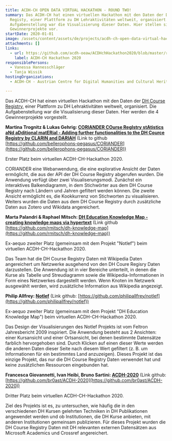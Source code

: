 ```yaml
---
title: ACDH-CH OPEN DATA VIRTUAL HACKATHON - ROUND TWO!
summary: Das ACDH-CH hat einen virtuellen Hackathon mit den Daten der DH Course
  Registy, einer Plattform zu DH Lehraktivitäten weltweit, organisiert. Die
  Aufgabenstellung war die Visualisierung dieser Daten. Hier stellen sich die 4
  Gewinnerprojekte vor.
startDate: 2020-01-01
image: /assets/content/assets/de/projects/acdh-ch-open-data-virtual-hackathon-round-two/csm_acdh_event_hackathon_opendata_2nd_200c52d720.png
attachments: []
links:
  - url: https://github.com/acdh-oeaw/ACDHchHackathon2020/blob/master/results.md
    label: ACDH-CH Hackathon 2020
responsiblePersons:
  - Vanessa Hannesschläger
  - Tanja Wissik
hostingOrganizations:
  - ACDH-CH - Austrian Centre for Digital Humanities and Cultural Heritage

---
```

Das ACDH-CH hat einen virtuellen Hackathon mit den Daten der [DH Course Registry](https://dhcr.clarin-dariah.eu/), einer Plattform zu DH Lehraktivitäten weltweit, organisiert. Die Aufgabenstellung war die Visualisierung dieser Daten. Hier werden die 4 Gewinnerprojekte vorgestellt.

**Martina Trognitz & Lukas Gehrig: [CORIANDER COurse RegIstry stAtistics aNd aDditional matERial - Adding further functionalities to the DH Cource Registry by CLARIN and DARIAH](https://github.com/bellerophons-pegasus/CORIANDER)** (Link to github [https://github.com/bellerophons-pegasus/CORIANDER](https://github.com/bellerophons-pegasus/CORIANDER))

Erster Platz beim virtuellen ACDH-CH-Hackathon 2020.

CORIANDER eine Webanwendung, die eine explorative Ansicht der Daten ermöglicht, die aus der API der DH Course Registry abgerufen wurden. Die Anwendung verfügt über zwei Visualiserungsmodi. Zunächst ein interaktives Balkendiagramm, in dem Stichwörter aus dem DH Course Registry nach Ländern und Jahren gefiltert werden können. Die zweite Ansicht ermöglicht es, die Kookkurrenz von Stichworten zu visualisieren. Weiters wurden die Daten aus dem DH Course Registry durch zusätzliche Daten aus Zotero und Wikidata angereichert.

**Marta Palandri & Raphael Mitsch: [DH Education Knowledge Map - creating knowledge maps via hypertext](https://github.com/rmitsch/dh-knowledge-map)** (Link github [https://github.com/rmitsch/dh-knowledge-map](https://github.com/rmitsch/dh-knowledge-map))

Ex-aequo zweiter Platz (gemeinsam mit dem Projekt "Notlef") beim virtuellen ACDH-CH-Hackathon 2020.

Das Team hat die DH Course Registry Daten mit Wikipedia Daten angereichert um Netzwerke ausgehend von den DH Coure Regisry Daten darzustellen. Die Anwendung ist in vier Bereiche unterteilt, in denen die Kurse als Tabelle und Streudiagramm sowie die Wikipedia-Informationen in Form eines Netzwerkes dargestellt werden. Wenn Knoten im Netzwerk ausgewählt werden, wird zusätzliche Information aus Wikipedia angezeigt.

**Philip Allfrey: [Notlef](https://github.com/philipallfrey/notlef)** (Link github: [https://github.com/philipallfrey/notlef](https://github.com/philipallfrey/notlef))

Ex-aequo zweiter Platz (gemeinsam mit dem Projekt "DH Education Knowledge Map") beim virtuellen ACDH-CH-Hackathon 2020.

Das Design der Visualisierungen des Notlef Projekts ist vom Feltron Jahresbericht 2009 inspiriert. Die Anwendung besteht aus 2 Ansichten: einer Kursansicht und einer Ortsansicht, bei denen bestimmte Datensätze farblich hervorgehoben sind. Durch Klicken auf einen dieser Werte werden die anderen Daten dieser Seite nach diesem Wert gefiltert (z. B. um Informationen für ein bestimmtes Land anzuzeigen). Dieses Projekt ist das einzige Projekt, das nur die DH Course Registry Daten verwendet hat und keine zusätzlichen Ressourcen eingebunden hat.

**Francesca Giovannetti, Ivan Heibi, Bruno Sartini: [ACDH-2020](https://github.com/br0ast/ACDH-2020)** (Link github: [https://github.com/br0ast/ACDH-2020](https://github.com/br0ast/ACDH-2020))

Dritter Platz beim virtuellen ACDH-CH-Hackathon 2020.

Ziel des Projekts ist es, zu untersuchen, wie häufig die in den verschiedenen DH Kursen gelehrten Techniken in DH Publikationen angewendet werden und ob Institutionen, die DH Kurse anbieten, mit anderen Institutionen gemeinsam publizieren. Für dieses Projekt wurden die DH Course Registry Daten mit DH relevanten externen Datensätzen aus Microsoft Academics und Crossref angereichert.
